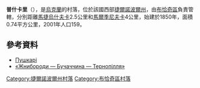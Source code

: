 {{coord|49|9|17|N|25|29|35|E|scale:30000|display=title}}

'''普什卡里'''（{{lang-uk|Пушкарі}}），是[[烏克蘭|烏克蘭]]的村落，位於該國西部[[捷爾諾波爾州|捷爾諾波爾州]]，由[[布恰奇區|布恰奇區]]負責管轄，分別距離[[馬捷烏什夫卡|馬捷烏什夫卡]]2.5公里和[[馬爾季尼夫卡_(布恰奇區)|馬爾季尼夫卡]]4公里，始建於1850年，面積0.74平方公里，2001年人口159。

==參考資料==
* [http://w1.c1.rada.gov.ua/pls/z7503/A005?rf7571=30645 Пушкарі] {{Wayback|url=http://w1.c1.rada.gov.ua/pls/z7503/A005?rf7571=30645 |date=20180218210624 }}
* [http://zhnyborody.te.ua/ «Жнибороди — Бучаччина — Тернопілля»] {{Wayback|url=http://zhnyborody.te.ua/ |date=20170512162123 }}

{{DEFAULTSORT:Пушкарі}}
[[Category:捷爾諾波爾州村落|Category:捷爾諾波爾州村落]]
[[Category:布恰奇區村落|Category:布恰奇區村落]]


{{Ternopil-geo-stub}}